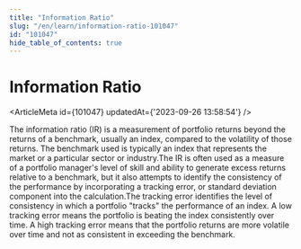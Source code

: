 ```yaml
---
title: "Information Ratio"
slug: "/en/learn/information-ratio-101047"
id: "101047"
hide_table_of_contents: true
---
```



# Information Ratio

<ArticleMeta id={101047} updatedAt={'2023-09-26 13:58:54'} />
<div className='border-solid border-b border-t-0 my-4 border-[var(--ifm-color-gray-300)]' />

The information ratio (IR) is a measurement of portfolio returns beyond the returns of a benchmark, usually an index, compared to the volatility of those returns. The benchmark used is typically an index that represents the market or a particular sector or industry.The IR is often used as a measure of a portfolio manager's level of skill and ability to generate excess returns relative to a benchmark, but it also attempts to identify the consistency of the performance by incorporating a tracking error, or standard deviation component into the calculation.The tracking error identifies the level of consistency in which a portfolio "tracks" the performance of an index. A low tracking error means the portfolio is beating the index consistently over time. A high tracking error means that the portfolio returns are more volatile over time and not as consistent in exceeding the benchmark.
